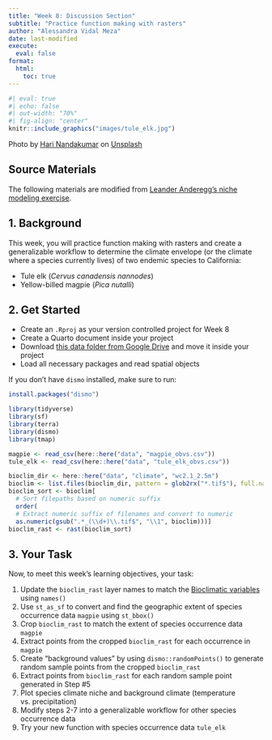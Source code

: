 ```yaml
---
title: "Week 8: Discussion Section"
subtitle: "Practice function making with rasters"
author: "Alessandra Vidal Meza"
date: last-modified
execute: 
  eval: false
format:
  html:
    toc: true
---
```


```r
#| eval: true
#| echo: false
#| out-width: "70%"
#| fig-align: "center"
knitr::include_graphics("images/tule_elk.jpg")
```

::: {.gray-text .center-text}
Photo by <a href="https://unsplash.com/@hariprasad000?utm_content=creditCopyText&utm_medium=referral&utm_source=unsplash">Hari Nandakumar</a> on <a href="https://unsplash.com/photos/herd-of-deer-on-brown-grass-field-during-daytime-ocQSj25qFJk?utm_content=creditCopyText&utm_medium=referral&utm_source=unsplash">Unsplash</a>
:::

::: {.callout-note icon=true}
# Source Materials
The following materials are modified from [Leander Anderegg's niche modeling exercise](https://github.com/leanderegg/EEMB_508/tree/main). 
:::

## 1. Background

This week, you will practice function making with rasters and create a generalizable workflow to determine the climate envelope (or the climate where a species currently lives) of two endemic species to California:

- Tule elk (*Cervus canadensis nannodes*)
- Yellow-billed magpie (*Pica nutalli*)

## 2. Get Started

- Create an `.Rproj` as your version controlled project for Week 8
- Create a Quarto document inside your project
- Download [this data folder from Google Drive](https://drive.google.com/file/d/1kcIQdG1c8Y01DCiI--h3a2MTaDsxfqQ2/view) and move it inside your project
- Load all necessary packages and read spatial objects

::: {.callout-warning}
If you don't have `dismo` installed, make sure to run:
<br>
```r
install.packages("dismo")
```
:::

```r
library(tidyverse)
library(sf)
library(terra)
library(dismo)
library(tmap)
```

```r
magpie <- read_csv(here::here("data", "magpie_obvs.csv"))
tule_elk <- read_csv(here::here("data", "tule_elk_obvs.csv"))

bioclim_dir <- here::here("data", "climate", "wc2.1_2.5m")
bioclim <- list.files(bioclim_dir, pattern = glob2rx("*.tif$"), full.names = TRUE)
bioclim_sort <- bioclim[
  # Sort filepaths based on numeric suffix
  order(
  # Extract numeric suffix of filenames and convert to numeric
  as.numeric(gsub(".*_(\\d+)\\.tif$", "\\1", bioclim)))]
bioclim_rast <- rast(bioclim_sort)
```

## 3. Your Task

Now, to meet this week's learning objectives, your task:

1. Update the `bioclim_rast` layer names to match the [Bioclimatic variables](https://www.worldclim.org/data/bioclim.html) using `names()` 
2. Use `st_as_sf` to convert and find the geographic extent of species occurrence data `magpie` using `st_bbox()`
3. Crop `bioclim_rast` to match the extent of species occurrence data `magpie`
4. Extract points from the cropped `bioclim_rast` for each occurrence in `magpie`
5. Create “background values” by using `dismo::randomPoints()` to generate random sample points from the cropped `bioclim_rast`
6. Extract points from `bioclim_rast` for each random sample point generated in Step #5
7. Plot species climate niche and background climate (temperature vs. precipitation)
8. Modify steps 2-7 into a generalizable workflow for other species occurrence data
9. Try your new function with species occurrence data `tule_elk`

